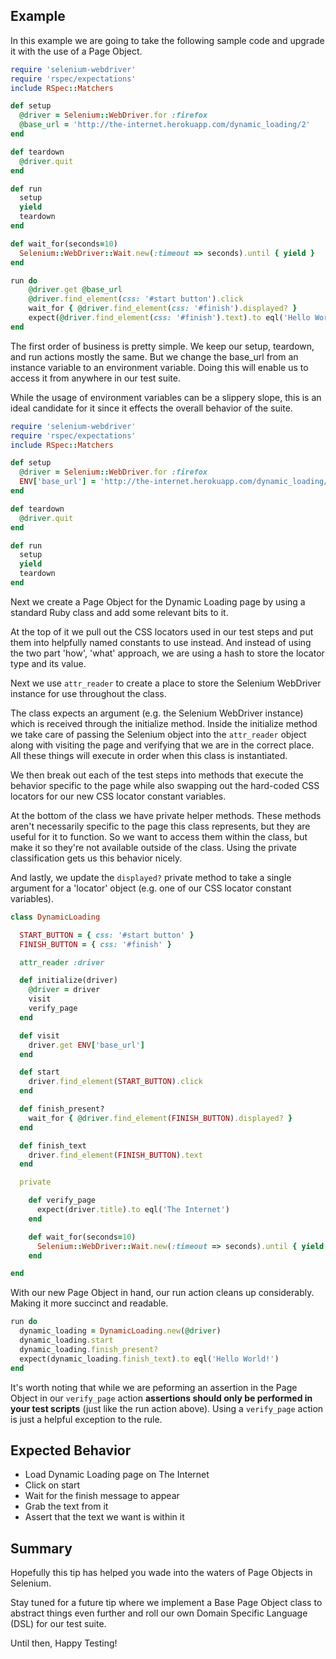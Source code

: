 ## Example

In this example we are going to take the following sample code and upgrade it with the use of a Page Object.

```ruby
require 'selenium-webdriver'
require 'rspec/expectations'
include RSpec::Matchers

def setup
  @driver = Selenium::WebDriver.for :firefox
  @base_url = 'http://the-internet.herokuapp.com/dynamic_loading/2'
end

def teardown
  @driver.quit
end

def run
  setup
  yield
  teardown
end

def wait_for(seconds=10)
  Selenium::WebDriver::Wait.new(:timeout => seconds).until { yield }
end

run do
    @driver.get @base_url
    @driver.find_element(css: '#start button').click
    wait_for { @driver.find_element(css: '#finish').displayed? }
    expect(@driver.find_element(css: '#finish').text).to eql('Hello World!')
end
```

The first order of business is pretty simple. We keep our setup, teardown, and run actions mostly the same.
But we change the base_url from an instance variable to an environment variable. Doing this will enable
us to access it from anywhere in our test suite.

While the usage of environment variables can be a slippery slope, this is an ideal candidate for it since
it effects the overall behavior of the suite.

```ruby
require 'selenium-webdriver'
require 'rspec/expectations'
include RSpec::Matchers

def setup
  @driver = Selenium::WebDriver.for :firefox
  ENV['base_url'] = 'http://the-internet.herokuapp.com/dynamic_loading/2'
end

def teardown
  @driver.quit
end

def run
  setup
  yield
  teardown
end
```

Next we create a Page Object for the Dynamic Loading page by using a standard Ruby class and add some relevant
bits to it.

At the top of it we pull out the CSS locators used in our test steps and put them into helpfully
named constants to use instead. And instead of using the two part 'how', 'what' approach, we are
using a hash to store the locator type and its value.

Next we use `attr_reader` to create a place to store the Selenium WebDriver instance for use throughout the class.

The class expects an argument (e.g. the Selenium WebDriver instance) which is received through the initialize method.
Inside the initialize method we take care of passing the Selenium object into the `attr_reader` object along with
visiting the page and verifying that we are in the correct place. All these things will execute in order when
this class is instantiated.

We then break out each of the test steps into methods that execute the behavior specific to the page while also
swapping out the hard-coded CSS locators for our new CSS locator constant variables.

At the bottom of the class we have private helper methods. These methods aren't necessarily specific to the page
this class represents, but they are useful for it to function. So we want to access them within the class, but
make it so they're not available outside of the class. Using the private classification gets us this behavior nicely.

And lastly, we update the `displayed?` private method to take a single argument for a 'locator' object (e.g. one of
our CSS locator constant variables).

```ruby
class DynamicLoading

  START_BUTTON = { css: '#start button' }
  FINISH_BUTTON = { css: '#finish' }

  attr_reader :driver

  def initialize(driver)
    @driver = driver
    visit
    verify_page
  end

  def visit
    driver.get ENV['base_url']
  end

  def start
    driver.find_element(START_BUTTON).click
  end

  def finish_present?
    wait_for { @driver.find_element(FINISH_BUTTON).displayed? }
  end

  def finish_text
    driver.find_element(FINISH_BUTTON).text
  end

  private

    def verify_page
      expect(driver.title).to eql('The Internet')
    end

    def wait_for(seconds=10)
      Selenium::WebDriver::Wait.new(:timeout => seconds).until { yield }
    end

end
```

With our new Page Object in hand, our run action cleans up considerably. Making it more succinct and readable.

```ruby
run do
  dynamic_loading = DynamicLoading.new(@driver)
  dynamic_loading.start
  dynamic_loading.finish_present?
  expect(dynamic_loading.finish_text).to eql('Hello World!')
end
```

It's worth noting that while we are peforming an assertion in the Page Object in our `verify_page`
action __assertions should only be performed in your test scripts__ (just like the run action above).
Using a `verify_page` action is just a helpful exception to the rule.

## Expected Behavior

+ Load Dynamic Loading page on The Internet
+ Click on start
+ Wait for the finish message to appear
+ Grab the text from it
+ Assert that the text we want is within it

## Summary

Hopefully this tip has helped you wade into the waters of Page Objects in Selenium.

Stay tuned for a future tip where we implement a Base Page Object class to abstract things even further
and roll our own Domain Specific Language (DSL) for our test suite.

Until then, Happy Testing!
